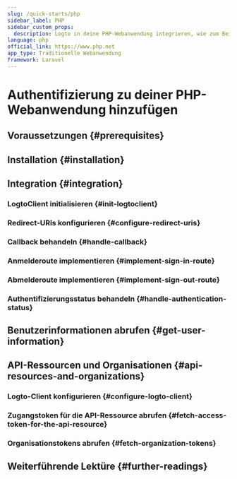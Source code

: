 ```yaml
---
slug: /quick-starts/php
sidebar_label: PHP
sidebar_custom_props:
  description: Logto in deine PHP-Webanwendung integrieren, wie zum Beispiel Laravel.
language: php
official_link: https://www.php.net
app_type: Traditionelle Webanwendung
framework: Laravel
---
```




# Authentifizierung zu deiner PHP-Webanwendung hinzufügen

<PhpGuideTip />

## Voraussetzungen \{#prerequisites}

<Prerequisites />

## Installation \{#installation}

<Installation />

## Integration \{#integration}

### LogtoClient initialisieren \{#init-logtoclient}

<InitLogtoClient />

### Redirect-URIs konfigurieren \{#configure-redirect-uris}

<SignInFlowSummary />

<AssumingUrl />

<WebConfigureRedirectUris />

### Callback behandeln \{#handle-callback}

<ImplementCallbackRoute />

### Anmelderoute implementieren \{#implement-sign-in-route}

<ImplementSignInRoute />

### Abmelderoute implementieren \{#implement-sign-out-route}

<ImplementSignOutRoute />

### Authentifizierungsstatus behandeln \{#handle-authentication-status}

<HandleAuthenticationStatus />

<Checkpoint />

## Benutzerinformationen abrufen \{#get-user-information}

<GetUserInformation />

## API-Ressourcen und Organisationen \{#api-resources-and-organizations}

<ApiResourcesDescription />

### Logto-Client konfigurieren \{#configure-logto-client}

<ConfigApiResources />

### Zugangstoken für die API-Ressource abrufen \{#fetch-access-token-for-the-api-resource}

<FetchAccessTokenForApiResources />

### Organisationstokens abrufen \{#fetch-organization-tokens}

<FetchOrganizationTokenForUser />

## Weiterführende Lektüre \{#further-readings}

<FurtherReadings />

